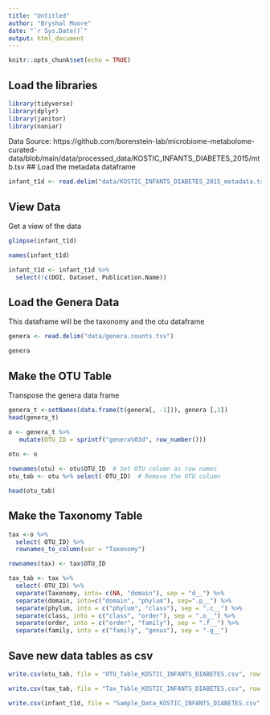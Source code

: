 ```yaml
---
title: "Untitled"
author: "Bryshal Moore"
date: "`r Sys.Date()`"
output: html_document
---
```


```r
knitr::opts_chunk$set(echo = TRUE)
```


## Load the libraries
```r
library(tidyverse)
library(dplyr)
library(janitor)
library(naniar)
```

Data Source: https://github.com/borenstein-lab/microbiome-metabolome-curated-data/blob/main/data/processed_data/KOSTIC_INFANTS_DIABETES_2015/mtb.tsv
## Load the metadata dataframe
```r
infant_t1d <- read.delim("data/KOSTIC_INFANTS_DIABETES_2015_metadata.tsv")
```

## View Data
Get a view of the data
```r
glimpse(infant_t1d)
```

```r
names(infant_t1d)
```

```r
infant_t1d <- infant_t1d %>% 
  select(!c(DOI, Dataset, Publication.Name))
```

## Load the Genera Data
This dataframe will be the taxonomy and the otu dataframe
```r
genera <- read.delim("data/genera.counts.tsv")

genera
```



## Make the OTU Table
Transpose the genera data frame
```r
genera_t <-setNames(data.frame(t(genera[, -1])), genera [,1])
head(genera_t)
```


```r
o <- genera_t %>% 
   mutate(OTU_ID = sprintf("genera%03d", row_number())) 
  
otu <- o

```


```r
rownames(otu) <- otu$OTU_ID  # Set OTU column as row names
otu_tab <- otu %>% select(-OTU_ID)  # Remove the OTU column
```

```r
head(otu_tab)
```


## Make the Taxonomy Table
```r

tax <-o %>% 
  select( OTU_ID) %>% 
  rownames_to_column(var = "Taxonomy")
```

```r
rownames(tax) <- tax$OTU_ID
```

```r
tax_tab <- tax %>% 
  select(-OTU_ID) %>% 
  separate(Taxonomy, into= c(NA, "domain"), sep = "d__") %>% 
  separate(domain, into=c("domain", "phylum"), sep=".p__") %>% 
  separate(phylum, into = c("phylum", "class"), sep = ".c__") %>% 
  separate(class, into = c("class", "order"), sep = ".o__") %>% 
  separate(order, into = c("order", "family"), sep = ".f__") %>% 
  separate(family, into = c("family", "genus"), sep = ".g__")

```


## Save new data tables as csv 
```r
write.csv(otu_tab, file = "OTU_Table_KOSTIC_INFANTS_DIABETES.csv", row.names = T)
```

```r
write.csv(tax_tab, file = "Tax_Table_KOSTIC_INFANTS_DIABETES.csv", row.names = T)
```

```r
write.csv(infant_t1d, file = "Sample_Data_KOSTIC_INFANTS_DIABETES.csv", row.names = F)

```

